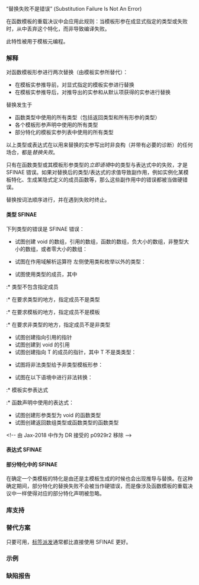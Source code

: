 {{title|SFINAE}}
{{cpp/language/declarations/expressions/templates/navbar}}

“替换失败不是错误” (Substitution Failure Is Not An Error)


在函数模板的重载决议中会应用此规则：当模板形参在{{rlp|function_template#模板实参替换|替换}}成显式指定的类型或{{rlp|template argument deduction|推导出的类型}}失败时，从{{rlp|overload resolution|重载集}}中丢弃这个特化，而非导致编译失败。

此特性被用于模板元编程。

===解释===
对函数模板形参进行两次替换（由模板实参所替代）：

* 在模板实参推导前，对显式指定的模板实参进行替换
* 在模板实参推导后，对推导出的实参和从默认项获得的实参进行替换

替换发生于
* 函数类型中使用的所有类型（包括返回类型和所有形参的类型）
* 各个模板形参声明中使用的所有类型
* 部分特化的模板实参列表中使用的所有类型
{{rrev|since=c++11|
* 函数类型中使用的所有表达式
* 各个模板形参声明中使用的所有表达式
* 部分特化的模板实参列表中使用的所有表达式
}}
{{rrev|since=c++20|
* {{rlp|explicit|explicit 说明符}}中使用的所有表达式
}}

以上类型或表达式在以用来替换的实参写出时非良构（并带有必要的诊断）的任何场合，都是''替换失败''。

只有在函数类型或其模板形参类型{{rev inl|since=c++20|或其 {{rlp|explicit|explicit 说明符}}}}的''立即语境''中的类型与表达式中的失败，才是 SFINAE 错误。如果对替换后的类型/表达式的求值导致副作用，例如实例化某模板特化、生成某隐式定义的成员函数等，那么这些副作用中的错误都被当做硬错误。{{rev inl|since=c++20|{{rlp|lambda|lambda 表达式}}不被当作是立即语境的一部分。}}
{{todo|含有此类影响的小示例}}

替换按词法顺序进行，并在遇到失败时终止。

{{rrev|since=c++11|
如果多个声明具有不同的词法顺序（例如，某个函数模板声明为具有尾随返回类型，它在某个形参之后替换，然后被重声明为具有常规返回类型，它则在该形参之前替换），而这会导致模板实例化以不同顺序出现或完全不出现，那么程序非良构；不要求诊断。
}}
{{source|1=
template&lt;typename A&gt;
struct B { using type = typename A::type; };
 
template&lt;
    class T,
    class U = typename T::type,    // 如果 T 没有成员 type 那么就是 SFINAE 失败
    class V = typename B&lt;T&gt;::type&gt; // 如果 T 没有成员 type 那么就是硬错误
                                   // （经由 CWG 1227 保证不出现，
                                   // 因为到 U 的默认模板实参中的替换会首先失败）
void foo (int);

template&lt;class T&gt;
typename T::type h(typename B&lt;T&gt;::type);

template&lt;class T&gt;
auto h(typename B&lt;T&gt;::type) -&gt; typename T::type; // 重声明

template&lt;class T&gt;
void h(...) {}

using R = decltype(h&lt;int&gt;(0));     // 非良构，不要求诊断
}}

====类型 SFINAE====
下列类型的错误是 SFINAE 错误：

{{rrev|since=c++11|
* 试图实例化含有多个不同长度的包的包展开
}}
* 试图创建 void 的数组，引用的数组，函数的数组，负大小的数组，非整型大小的数组，或者零大小的数组：
{{source|1=
template&lt;int I&gt;
void div(char(*)[I % 2 == 0] = 0)
{
    // 当 I 是偶数时选择这个重载
}

template&lt;int I&gt;
void div(char(*)[I % 2 == 1] = 0)
{
    // 当 I 是奇数时选择这个重载
}
}}
* 试图在作用域解析运算符 {{ttb|::}} 左侧使用类和枚举以外的类型：
{{source|1=
template&lt;class T&gt;
int f(typename T::B*);

template&lt;class T&gt;
int f(T);

int i = f&lt;int&gt;(0); // 使用第二个重载
}}
* 试图使用类型的成员，其中
:* 类型不包含指定成员
:* 在要求类型的地方，指定成员不是类型
:* 在要求模板的地方，指定成员不是模板
:* 在要求非类型的地方，指定成员不是非类型
{{source|1=
template &lt;int I&gt;
struct X {};

template&lt;template&lt;class T&gt; class&gt;
struct Z {};

template&lt;class T&gt;
void f(typename T::Y*) {}

template&lt;class T&gt;
void g(X&lt;T::N&gt;*) {}

template&lt;class T&gt;
void h(Z&lt;T::template TT&gt;*) {}

struct A {};
struct B { int Y; };
struct C { typedef int N; };
struct D { typedef int TT; };
struct B1 { typedef int Y; };
struct C1 { static const int N = 0; };
struct D1
{ 
    template&lt;typename T&gt;
    struct TT {}; 
};

int main()
{
    // 下列各个情况推导失败：
    f&lt;A&gt;(0); // 不含成员 Y
    f&lt;B&gt;(0); // B 的 Y 成员不是类型
    g&lt;C&gt;(0); // C 的 N 成员不是非类型
    h&lt;D&gt;(0); // D 的 TT 成员不是模板

    // 下列各个情况推导成功：
    f&lt;B1&gt;(0); 
    g&lt;C1&gt;(0); 
    h&lt;D1&gt;(0);
}
// 未完成：需要演示重载决议，而不只是失败
}}
* 试图创建指向引用的指针
* 试图创建到 void 的引用
* 试图创建指向 T 的成员的指针，其中 T 不是类类型：
{{source|1=
template&lt;typename T&gt;
class is_class
{
    typedef char yes[1];
    typedef char no[2];
    
    template&lt;typename C&gt;
    static yes&amp; test(int C::*); // 如果 C 是类类型就选择它
    
    template&lt;typename C&gt;
    static no&amp; test(...);       // 否则选择它
public:
    static bool const value = sizeof(test&lt;T&gt;(0)) == sizeof(yes);
};
}}
* 试图将非法类型给予非类型模板形参：
{{source|1=
template&lt;class T, T&gt;
struct S {};

template&lt;class T&gt;
int f(S&lt;T, T()&gt;*);

struct X {};
int i0 = f&lt;X&gt;(0);
// 未完成：需要演示重载决议，而不只是失败
}}
* 试图在以下语境中进行非法转换：
:* 模板实参表达式
:* 函数声明中使用的表达式：
{{source|1=
template&lt;class T, T*&gt; int f(int);
int i2 = f&lt;int,1&gt;(0); // 不能将 1 转换为 int*
// 未完成：需要演示重载决议，而非仅是失败
}}
* 试图创建形参类型为 void 的函数类型
* 试图创建返回数组类型或函数类型的函数类型
&lt;!-- 由 Jax-2018 中作为 DR 接受的 p0929r2 移除 {{rrev|since=c++11|
* 试图创建形参类型或返回类型为{{rlp|abstract class|抽象类}}的函数类型。
}}--&gt;

====表达式 SFINAE====
{{rev begin}}
{{rev|until=c++11|
C++11 前，只有在类型中使用的常量表达式（例如数组边界）才要求被当做 SFINAE（而非硬错误）。
}}
{{rev|since=c++11|
下列表达式错误是 SFINAE 错误：

* 模板形参类型中使用的非良构表达式
* 函数类型中使用的非良构表达式
{{source|1=
struct X {};
struct Y { Y(X){} }; // X 可以转换到 Y

template&lt;class T&gt;
auto f(T t1, T t2) -&gt; decltype(t1 + t2); // 重载 #1

X f(Y, Y);                               // 重载 #2

X x1, x2;
X x3 = f(x1, x2);  // 推导在 #1 上失败（表达式 x1+x2 非良构）
                   // 重载集中只有 #2，调用它
}}

}}
{{rev end}}

====部分特化中的 SFINAE====
在确定一个类{{rev inl|since=c++14|或变量}}模板的特化是由{{rlp|partial specialization|部分特化}}还是主模板生成的时候也会出现推导与替换。在这种确定期间，部分特化的替换失败不会被当作硬错误，而是像涉及函数模板的重载决议中一样使得对应的部分特化声明被忽略。

{{source|1=
// 主模板处理无法引用的类型：
template&lt;class T, class = void&gt;
struct reference_traits
{
    using add_lref = T;
    using add_rref = T;
};

// 特化识别可以引用的类型：
template&lt;class T&gt;
struct reference_traits&lt;T, std::void_t&lt;T&amp;&gt;&gt;
{
    using add_lref = T&amp;;
    using add_rref = T&amp;&amp;;
};

template&lt;class T&gt;
using add_lvalue_reference_t = typename reference_traits&lt;T&gt;::add_lref;

template&lt;class T&gt;
using add_rvalue_reference_t = typename reference_traits&lt;T&gt;::add_rref;
}}

===库支持===
{{rrev|since=c++11|
标准库组件 {{lc|std::enable_if}} 允许创建替换失败，以基于某个在编译时求值的条件来启用或禁用特定的重载。

另外，许多{{lsd|cpp/meta#类型特征}}在适合的编译器扩展不可用时必须以 SFINAE 实现。
}}
{{rrev|since=c++17|
标准库组件 {{lc|std::void_t}} 是另一个简化部分特化 SFINAE 的应用的工具元函数。
}}

===替代方案===
只要可用，[[cpp/iterator/iterator_tags#示例|标签派发]]{{rev inl|since=c++17|、{{rlpt|if#constexpr if|if constexpr}} }}{{rev inl|since=c++20|以及{{rlp|constraints|概念}}}}通常都比直接使用 SFINAE 更好。

{{rrev|since=c++11|如果只想要条件性的编译时错误，{{rlpt|static_assert}} 通常比 SFINAE 更适合。}}

===示例===
{{example
|一种常见手法，是在返回类型上使用表达式 SFINAE，其中表达式使用逗号运算符，其左子表达式是所检验的（转型到 void 以确保不会选择返回类型上的用户定义逗号运算符），而右子表达式具有期望函数返回的类型。
|code=
#include &lt;iostream&gt;

// 如果 C 是类或者类的引用类型且 F 是指向 C 的成员函数的指针，
// 那么这个重载会被添加到重载集
template&lt;class C, class F&gt;
auto test(C c, F f) -&gt; decltype((void)(c.*f)(), void())
{
    std::cout &lt;&lt; "(1) 调用了类/类引用重载\n";
}

// 如果 C 是类的指针类型且 F 是指向 C 的成员函数的指针，
// 那么这个重载会被添加到重载集
template&lt;class C, class F&gt;
auto test(C c, F f) -&gt; decltype((void)((c-&gt;*f)()), void())
{
    std::cout &lt;&lt; "(2) 调用了指针重载\n";
}

// 此重载始终在重载集中：
// 省略号形参对于重载决议具有最低等级
void test(...)
{
    std::cout &lt;&lt; "(3) 调用了保底重载\n";
}

int main()
{
    struct X { void f() {} };
    X x;
    X&amp; rx = x;
    test(x, &amp;X::f);  // (1)
    test(rx, &amp;X::f); // (1), 创建了 x 的副本
    test(&amp;x, &amp;X::f); // (2)
    test(42, 1337);  // (3)
}
|output=
(1) 调用了类/类引用重载
(1) 调用了类/类引用重载
(2) 调用了指针重载
(3) 调用了保底重载
}}

===缺陷报告===
{{dr list begin}}
{{dr list item|wg=cwg|dr=295|std=c++98|before=创建 cv 限定的函数类型可能会导致替换失败|after=使之不是失败，舍弃 cv 限定}}
{{dr list item|wg=cwg|dr=1227|std=c++98|before=替换顺序未指明|after=与词法顺序相同}}
{{dr list item|wg=cwg|dr=2054|std=c++98|before=部分特化中的替换未被正确指定|after=已指定}}
{{dr list item|wg=cwg|dr=2322|std=c++11|before=不同词法顺序的声明会导致模板实例化以不同顺序或完全不出现|after=这种情况非良构，不要求诊断}}
{{dr list end}}

{{langlinks|en|es|ja|ru}}